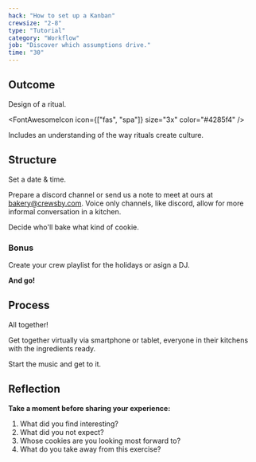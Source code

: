 ```yaml
---
hack: "How to set up a Kanban"
crewsize: "2-8"
type: "Tutorial"
category: "Workflow"
job: "Discover which assumptions drive."
time: "30"
---
```


## Outcome

Design of a ritual.

<FontAwesomeIcon icon={["fas", "spa"]} size="3x" color="#4285f4" />

Includes an understanding of the way rituals create culture.

## Structure

Set a date & time.

Prepare a discord channel or send us a note to meet at ours at [bakery@crewsby.com](mailto:bakery@crewsby.com).
Voice only channels, like discord, allow for more informal conversation in a kitchen.

Decide who'll bake what kind of cookie.

### Bonus

Create your crew playlist for the holidays or asign a DJ.

**And go!**

## Process

All together!

Get together virtually via smartphone or tablet, everyone in their kitchens with the ingredients ready.

Start the music and get to it.

## Reflection

**Take a moment before sharing your experience:**

1. What did you find interesting?
2. What did you not expect?
3. Whose cookies are you looking most forward to?
4. What do you take away from this exercise?
